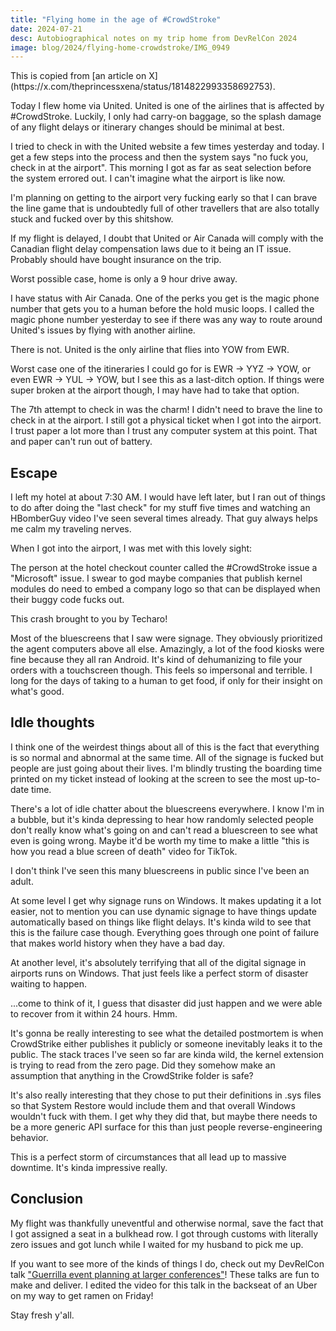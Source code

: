 ```yaml
---
title: "Flying home in the age of #CrowdStroke"
date: 2024-07-21
desc: Autobiographical notes on my trip home from DevRelCon 2024
image: blog/2024/flying-home-crowdstroke/IMG_0949
---
```


<Conv name="Cadey" mood="coffee">
  This is copied from [an article on
  X](https://x.com/theprincessxena/status/1814822993358692753).
</Conv>

Today I flew home via United. United is one of the airlines that is affected by #CrowdStroke. Luckily, I only had carry-on baggage, so the splash damage of any flight delays or itinerary changes should be minimal at best.

I tried to check in with the United website a few times yesterday and today. I get a few steps into the process and then the system says "no fuck you, check in at the airport". This morning I got as far as seat selection before the system errored out. I can't imagine what the airport is like now.

I'm planning on getting to the airport very fucking early so that I can brave the line game that is undoubtedly full of other travellers that are also totally stuck and fucked over by this shitshow.

If my flight is delayed, I doubt that United or Air Canada will comply with the Canadian flight delay compensation laws due to it being an IT issue. Probably should have bought insurance on the trip.

Worst possible case, home is only a 9 hour drive away.

I have status with Air Canada. One of the perks you get is the magic phone number that gets you to a human before the hold music loops. I called the magic phone number yesterday to see if there was any way to route around United's issues by flying with another airline.

There is not. United is the only airline that flies into YOW from EWR.

Worst case one of the itineraries I could go for is EWR -> YYZ -> YOW, or even EWR -> YUL -> YOW, but I see this as a last-ditch option. If things were super broken at the airport though, I may have had to take that option.

The 7th attempt to check in was the charm! I didn't need to brave the line to check in at the airport. I still got a physical ticket when I got into the airport. I trust paper a lot more than I trust any computer system at this point. That and paper can't run out of battery.

## Escape

I left my hotel at about 7:30 AM. I would have left later, but I ran out of things to do after doing the "last check" for my stuff five times and watching an HBomberGuy video I've seen several times already. That guy always helps me calm my traveling nerves.

When I got into the airport, I was met with this lovely sight:

<Picture
  path="blog/2024/flying-home-crowdstroke/IMG_0949"
  desc="A giant sign showing an equally giant blue screen of death"
/>

The person at the hotel checkout counter called the #CrowdStroke issue a "Microsoft" issue. I swear to god maybe companies that publish kernel modules do need to embed a company logo so that can be displayed when their buggy code fucks out.

<Conv name="Numa" mood="delet">
  This crash brought to you by Techaro!
</Conv>

Most of the bluescreens that I saw were signage. They obviously prioritized the agent computers above all else. Amazingly, a lot of the food kiosks were fine because they all ran Android. It's kind of dehumanizing to file your orders with a touchscreen though. This feels so impersonal and terrible. I long for the days of taking to a human to get food, if only for their insight on what's good.

## Idle thoughts

I think one of the weirdest things about all of this is the fact that everything is so normal and abnormal at the same time. All of the signage is fucked but people are just going about their lives. I'm blindly trusting the boarding time printed on my ticket instead of looking at the screen to see the most up-to-date time.

There's a lot of idle chatter about the bluescreens everywhere. I know I'm in a bubble, but it's kinda depressing to hear how randomly selected people don't really know what's going on and can't read a bluescreen to see what even is going wrong. Maybe it'd be worth my time to make a little "this is how you read a blue screen of death" video for TikTok.

I don't think I've seen this many bluescreens in public since I've been an adult.

At some level I get why signage runs on Windows. It makes updating it a lot easier, not to mention you can use dynamic signage to have things update automatically based on things like flight delays. It's kinda wild to see that this is the failure case though. Everything goes through one point of failure that makes world history when they have a bad day.

At another level, it's absolutely terrifying that all of the digital signage in airports runs on Windows. That just feels like a perfect storm of disaster waiting to happen.

<Conv name="Cadey" mood="coffee">
  ...come to think of it, I guess that disaster did just happen and we were able
  to recover from it within 24 hours. Hmm.
</Conv>

It's gonna be really interesting to see what the detailed postmortem is when CrowdStrike either publishes it publicly or someone inevitably leaks it to the public. The stack traces I've seen so far are kinda wild, the kernel extension is trying to read from the zero page. Did they somehow make an assumption that anything in the CrowdStrike folder is safe?

It's also really interesting that they chose to put their definitions in .sys files so that System Restore would include them and that overall Windows wouldn't fuck with them. I get why they did that, but maybe there needs to be a more generic API surface for this than just people reverse-engineering behavior.

This is a perfect storm of circumstances that all lead up to massive downtime. It's kinda impressive really.

## Conclusion

My flight was thankfully uneventful and otherwise normal, save the fact that I got assigned a seat in a bulkhead row. I got through customs with literally zero issues and got lunch while I waited for my husband to pick me up.

If you want to see more of the kinds of things I do, check out my DevRelCon talk ["Guerrilla event planning at larger conferences"](/talks/2024/consentual-marketing/)! These talks are fun to make and deliver. I edited the video for this talk in the backseat of an Uber on my way to get ramen on Friday!

Stay fresh y'all.
